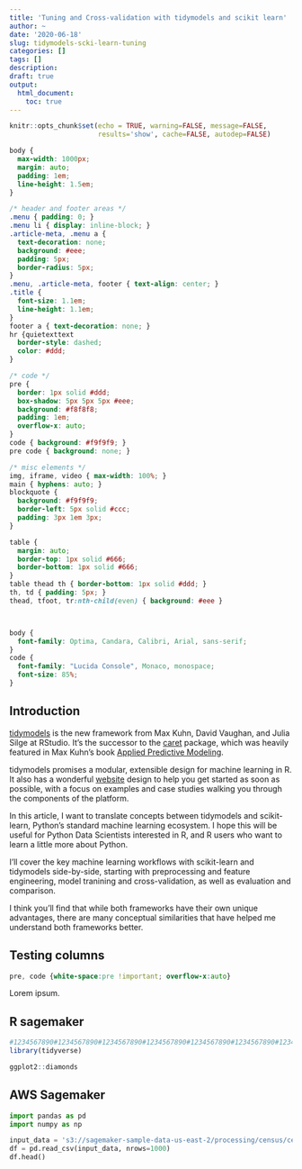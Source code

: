 ```yaml
---
title: 'Tuning and Cross-validation with tidymodels and scikit learn'
author: ~
date: '2020-06-18'
slug: tidymodels-scki-learn-tuning
categories: []
tags: []
description: 
draft: true
output:
  html_document:
    toc: true 
---
```


```r
knitr::opts_chunk$set(echo = TRUE, warning=FALSE, message=FALSE, 
                      results='show', cache=FALSE, autodep=FALSE)
```

```css
body {
  max-width: 1000px;
  margin: auto;
  padding: 1em;
  line-height: 1.5em;
}

/* header and footer areas */
.menu { padding: 0; }
.menu li { display: inline-block; }
.article-meta, .menu a {
  text-decoration: none;
  background: #eee;
  padding: 5px;
  border-radius: 5px;
}
.menu, .article-meta, footer { text-align: center; }
.title { 
  font-size: 1.1em; 
  line-height: 1.1em;
}
footer a { text-decoration: none; }
hr {quietexttext
  border-style: dashed;
  color: #ddd;
}

/* code */
pre {
  border: 1px solid #ddd;
  box-shadow: 5px 5px 5px #eee;
  background: #f8f8f8;
  padding: 1em;
  overflow-x: auto;
}
code { background: #f9f9f9; }
pre code { background: none; }

/* misc elements */
img, iframe, video { max-width: 100%; }
main { hyphens: auto; }
blockquote {
  background: #f9f9f9;
  border-left: 5px solid #ccc;
  padding: 3px 1em 3px;
}

table {
  margin: auto;
  border-top: 1px solid #666;
  border-bottom: 1px solid #666;
}
table thead th { border-bottom: 1px solid #ddd; }
th, td { padding: 5px; }
thead, tfoot, tr:nth-child(even) { background: #eee }



body {
  font-family: Optima, Candara, Calibri, Arial, sans-serif;
}
code {
  font-family: "Lucida Console", Monaco, monospace;
  font-size: 85%;
}
```


## Introduction

[tidymodels](https://www.tidymodels.org/) is the new framework from
Max Kuhn, David Vaughan, and Julia Silge at RStudio. It's the successor to 
the [caret](https://topepo.github.io/caret/) package, which was heavily 
featured in Max Kuhn's book 
[Applied Predictive Modeling](http://appliedpredictivemodeling.com/).

tidymodels promises a modular, extensible design for machine learning in R.
It also has a wonderful [website](https://www.tidymodels.org/) design
to help you get started as soon as possible, with a focus on examples and
case studies walking you through the components of the platform. 

In this article, I want to translate concepts between tidymodels and 
scikit-learn, Python's standard machine learning ecosystem. I hope this will
be useful for Python Data Scientists interested in R, and R users who want to
learn a little more about Python. 

I'll cover the key machine learning workflows with scikit-learn and tidymodels
side-by-side, starting with preprocessing and feature engineering, 
model tranining and cross-validation, as well as evaluation and comparison. 

I think you'll find that while both frameworks have their own unique advantages,
there are many conceptual similarities that have helped me understand both 
frameworks better.

## Testing columns

```css
pre, code {white-space:pre !important; overflow-x:auto}
```


Lorem ipsum.

<div class="row">
<div class="col-md-6"><h2>R sagemaker</h2>
```r
#1234567890#1234567890#1234567890#1234567890#1234567890#1234567890#1234567890#12
library(tidyverse)

ggplot2::diamonds
```
</div>
<div class="col-md-6"><h2>AWS Sagemaker</h2>
```python
import pandas as pd
import numpy as np

input_data = 's3://sagemaker-sample-data-us-east-2/processing/census/census-income.csv'
df = pd.read_csv(input_data, nrows=1000)
df.head()
```
</div>
</div>
